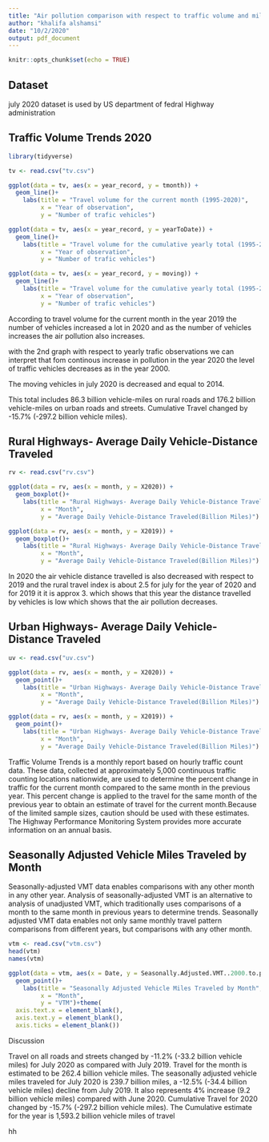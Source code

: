 ```yaml
---
title: "Air pollution comparison with respect to traffic volume and milage covered by vehicles"
author: "khalifa alshamsi"
date: "10/2/2020"
output: pdf_document
---
```


```r
knitr::opts_chunk$set(echo = TRUE)
```

## Dataset

july 2020 dataset is used by US department of fedral Highway administration \url{https://www.fhwa.dot.gov/policyinformation/travel_monitoring/tvt.cfm}

## Traffic Volume Trends 2020

```r

library(tidyverse)

tv <- read.csv("tv.csv")

ggplot(data = tv, aes(x = year_record, y = tmonth)) +
  geom_line()+
    labs(title = "Travel volume for the current month (1995-2020)",
         x = "Year of observation",
         y = "Number of trafic vehicles")

ggplot(data = tv, aes(x = year_record, y = yearToDate)) +
  geom_line()+
    labs(title = "Travel volume for the cumulative yearly total (1995-2020)",
         x = "Year of observation",
         y = "Number of trafic vehicles")

ggplot(data = tv, aes(x = year_record, y = moving)) +
  geom_line()+
    labs(title = "Travel volume for the cumulative yearly total (1995-2020)",
         x = "Year of observation",
         y = "Number of trafic vehicles")

```

According to travel volume for the current month in the year 2019 the number of vehicles increased a lot in 2020 and as the number of vehicles increases the air pollution also increases. 

with the 2nd graph with respect to yearly trafic observations we can interpret that fom continous increase in pollution in the year 2020 the level of traffic vehicles decreases as in the year 2000. 

The moving vehicles in july 2020 is decreased and equal to 2014.

This total includes  86.3 billion vehicle-miles on rural roads and  176.2 billion vehicle-miles on urban roads and streets.
Cumulative Travel changed by  -15.7% (-297.2 billion vehicle miles).


## Rural Highways- Average Daily Vehicle-Distance Traveled

```r

rv <- read.csv("rv.csv")

ggplot(data = rv, aes(x = month, y = X2020)) +
  geom_boxplot()+
    labs(title = "Rural Highways- Average Daily Vehicle-Distance Traveled(Billion Miles) in 2020",
         x = "Month",
         y = "Average Daily Vehicle-Distance Traveled(Billion Miles)")

ggplot(data = rv, aes(x = month, y = X2019)) +
  geom_boxplot()+
    labs(title = "Rural Highways- Average Daily Vehicle-Distance Traveled(Billion Miles) in 2019",
         x = "Month",
         y = "Average Daily Vehicle-Distance Traveled(Billion Miles)")

```

In 2020 the air vehicle distance travelled is also decreased with respect to 2019 and the rural travel index is about 2.5 for july for the year of 2020 and for 2019 it it is approx 3. which shows that this year the distance travelled by vehicles is low which shows that the air pollution decreases.

## Urban Highways- Average Daily Vehicle-Distance Traveled

```r

uv <- read.csv("uv.csv")

ggplot(data = rv, aes(x = month, y = X2020)) +
  geom_point()+
    labs(title = "Urban Highways- Average Daily Vehicle-Distance Traveled(Billion Miles) in 2020",
         x = "Month",
         y = "Average Daily Vehicle-Distance Traveled(Billion Miles)")

ggplot(data = rv, aes(x = month, y = X2019)) +
  geom_point()+
    labs(title = "Urban Highways- Average Daily Vehicle-Distance Traveled(Billion Miles) in 2019",
         x = "Month",
         y = "Average Daily Vehicle-Distance Traveled(Billion Miles)")

```


Traffic Volume Trends is a monthly report based on hourly traffic count data. These data, collected at approximately 
5,000 continuous traffic counting locations nationwide, are used to determine the percent change in traffic for the 
current month compared to the same month in the previous year. This percent change is applied to the travel for the 
same month of the previous year to obtain an estimate of travel for the current month.Because of the limited sample 
sizes, caution should be used with these estimates.  The Highway Performance Monitoring System provides more 
accurate information on an annual basis.

## Seasonally Adjusted Vehicle Miles Traveled by Month

Seasonally-adjusted VMT data enables comparisons with any other month in any other year. Analysis of seasonally-adjusted VMT is an alternative to analysis of unadjusted VMT, which traditionally uses comparisons of a month to the same month in previous years to determine trends. Seasonally adjusted VMT data enables not only same monthly travel pattern comparisons from different years, but comparisons with any other month.


```r

vtm <- read.csv("vtm.csv")
head(vtm)
names(vtm)

ggplot(data = vtm, aes(x = Date, y = Seasonally.Adjusted.VMT..2000.to.present.)) +
  geom_point()+
    labs(title = "Seasonally Adjusted Vehicle Miles Traveled by Month",
         x = "Month",
         y = "VTM")+theme(
  axis.text.x = element_blank(),
  axis.text.y = element_blank(),
  axis.ticks = element_blank())

```

Discussion

Travel on all roads and streets changed by -11.2% (-33.2
billion vehicle miles) for July 2020 as compared with July
2019. Travel for the month is estimated to be 262.4 billion
vehicle miles.
The seasonally adjusted vehicle miles traveled for July 2020
is 239.7 billion miles, a -12.5% (-34.4 billion vehicle miles)
decline from July 2019. It also represents 4% increase (9.2
billion vehicle miles) compared with June 2020.
Cumulative Travel for 2020 changed by -15.7% (-297.2
billion vehicle miles). The Cumulative estimate for the year
is 1,593.2 billion vehicle miles of travel

hh


